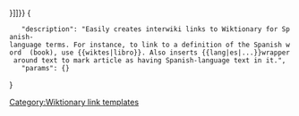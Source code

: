 {{lang|es|[[wikt:{{{1}}}#Spanish|{{{2|{{{1}}}}}}]]}}<noinclude><templatedata>
{
	"description": "Easily creates interwiki links to Wiktionary for Spanish-language terms. For instance, to link to a definition of the Spanish word ''{{Lang|es|libro}}'' (book), use <nowiki>{{wiktes|libro}}</nowiki>. Also inserts <nowiki>{{lang|es|...}}</nowiki>wrapper around text to mark article as having Spanish-language text in it.",
	"params": {}
}
</templatedata>
[[Category:Wiktionary link templates]]</noinclude>
